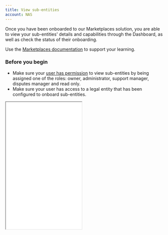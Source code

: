 ```yaml
--- 
title: View sub-entities
account: NAS
---
```


Once you have been onboarded to our Marketplaces solution, you are able to view your sub-entities' details and capabilities through the Dashboard, as well as check the status of their onboarding.

<TipBox>

Use the [Marketplaces documentation](/marketplaces) to support your learning.

</TipBox>

### Before you begin

- Make sure your [user has permission](/dashboard/team-permissions) to view sub-entities by being assigned one of the roles: owner, administrator, support manager, disputes manager and read only.
- Make sure your user has access to a legal entity that has been configured to onboard sub-entities. 

<Box horizontal="sm" align="center">
  <Iframe
    src="/docs/four/NAS/Dashboard/View_your_sub-entities/mk_user_permissions.png"
    height='406'
    width='242'
  />
</Box>

### View sub-entities

You will see _Sub-entities_ on the left-hand navigation once you log into Dashboard.

<img src="/NAS/Dashboard/View_your_sub-entities/sub-entities.png" withFullscreenPreview alt="Sub entities" />

Once you select _Sub-entities_, you will see: 

- Sub-entity trading name.
- [Status](/marketplaces/onboarding) of the sub-entity.
- Last modified date and time.

<img src="/NAS/Dashboard/View_your_sub-entities/desserts_delivered_sub_entity_view.png" withFullscreenPreview alt="Desserts delivered sub entity view"/>

If you need additional information about the status of the sub-entity, hover over status for a brief explanation.

<img src="/NAS/Dashboard/View_your_sub-entities/additional_information.png" withFullscreenPreview alt="Additional information" />

The information displayed here reflects the actions made with the Marketplace API during your integration with Checkout.com. For a reminder about when payment capabilities change, see our [onboarding pages](/marketplaces/onboarding).

There are different sub-entity views depending on how much you want to drill down into your client-entities.

<tabs>
<tab title='Top-level account view'>

1. Select the top-level account from the business entity selector on the top-left of the screen.
2. The sub-entity table will display **all** sub-entities under your account. If you have access to multiple entities who can onboard sub-entities, you will see all the sub-entities here.

<img src="/NAS/Dashboard/View_your_sub-entities/display_all_sub_entities.png" withFullscreenPreview alt="Display all sub entities" />

</tab>
<tab title='Legal entity view'>

1. Select the legal entity from the business entity selector on the top-left of the screen.
2. The sub-entity table will display **only** the sub-entities under that legal entity.

<img src="/NAS/Dashboard/View_your_sub-entities/only_legal_sub_entities.png" withFullscreenPreview alt="Only legal sub entities" />

</tab>
<tab title='Legal entity not using Marketplaces view'>

If one of your legal entities hasn’t been set up to onboard sub-entities, you will see the screen message: ‘This entity isn’t using Marketplaces yet’.

<img src="/NAS/Dashboard/View_your_sub-entities/entity_not_using_marketplace.png" withFullscreenPreview alt="Entity not using marketplace" />

</tab>
</tabs>

### Sub-entity search and filter

At both the top-level and legal entity view, you are able to search and filter through your sub-entities using the search bar. 

Upon entering the search bar, you are presented with options in a very similar way to the existing [payments filter and search functionality](/dashboard/payments/filter-payments).

<img src="/NAS/Dashboard/View_your_sub-entities/filter_and_search_functionality.png" withFullscreenPreview alt="Filter and search functionality" />

### Sub-entity detail view

By selecting a sub-entity, you will enter a detailed view with more information.

<img src="/NAS/Dashboard/View_your_sub-entities/detail_view.png" withFullscreenPreview alt="View sub entities detail view" />


